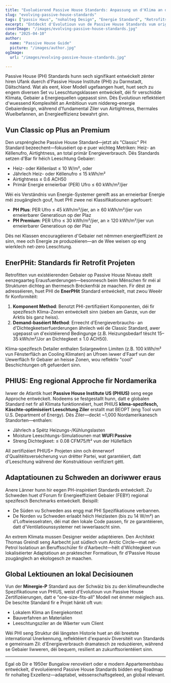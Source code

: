 ```yaml
---
title: "Evoluéierend Passive House Standards: Anpassung un d'Klima an den Kontext"
slug: "evolving-passive-house-standards"
tags: ["passiv Haus", "nohalteg Design", "Energie Standard", "Retrofits"]
excerpt: "Entdeckt d'Evolutioun vun de Passive House Standards vum originelle 'Classic' Modell bis zu klimafräi spezifesch Zertifizéierungen wéi PHIUS an EnerPHit, déi eng wuessend Bedierfnis fir Flexibilitéit a global Uwendbarkeet reflektéieren."
coverImage: "/images/evolving-passive-house-standards.jpg"
date: "2025-04-10"
author:
  name: "Passive House Guide"
  picture: "/images/author.jpg"
ogImage:
  url: "/images/evolving-passive-house-standards.jpg"

---
```

Passive House (PH) Standards hunn sech signifikant entwéckelt zënter hiren Ufank duerch d'Passive House Institute (PHI) zu Darmstadt, Däitschland. Wat als eent, kloer Modell ugefaangen huet, huet sech zu engem diversen Set vu Leeschtungsklassen entwéckelt, déi fir verschidde Klimata, Gebaier a Energiequellen ugepasst sinn. Dës Evolutioun reflektéiert d'wuessend Komplexitéit an Ambitioun vum niddereg-energie Gebaierdesign, während d'fundamental Ziler vun Airtightness, thermales Wuelbefannen, an Energieeffizienz bewahrt ginn.

## Vun Classic op Plus an Premium

Den urspréngleche Passive House Standard—jetzt als "Classic" PH Standard bezeechent—fokuséiert op e puer wichteg Metriken: Heiz- an Këllenufro, Airtightness, an total primär Energieverbrauch. Dës Standards setzen d'Bar fir héich Leeschtung Gebaier:

- Heiz- oder Këllenlast ≤ 10 W/m², oder
- Jährlech Heiz- oder Këllenufro ≤ 15 kWh/m²
- Airtightness ≤ 0.6 ACH50
- Primär Energie erneierbar (PER) Ufro ≤ 60 kWh/m²/jier

Wéi eis Verständnis vun Energie-Systemer gereift ass an erneierbar Energie méi zougänglech gouf, huet PHI zwee nei Klassifikatiounen agefouert:

- **PH Plus**: PER Ufro ≤ 45 kWh/m²/jier, an ≥ 60 kWh/m²/jier vun erneierbarer Generatioun op der Plaz
- **PH Premium**: PER Ufro ≤ 30 kWh/m²/jier, an ≥ 120 kWh/m²/jier vun erneierbarer Generatioun op der Plaz

Dës nei Klassen encouragéieren d'Gebaier net nëmmen energieeffizient ze sinn, mee och Energie ze produzéieren—an de Wee weisen op eng wierklech net-zero Leeschtung.
## EnerPHit: Standards fir Retrofit Projeten

Retrofitten vun existéierenden Gebaier op Passive House Niveau stellt eenzegaarteg Erausfuerderungen—besonnesch beim Mënschen fir méi al Strukturen dichteg an thermesch Bréckenfräi ze maachen. Fir dëst ze adresséieren, huet PHI de **EnerPHit** Standard entwéckelt, mat zwou Weeër fir Konformitéit:

1. **Komponent Method**: Benotzt PHI-zertifizéiert Komponenten, déi fir spezifesch Klima-Zonen entwéckelt sinn (sieben am Ganze, vun der Arktis bis ganz heiss).
2. **Demand-baséiert Method**: Erreecht d'Energieverbrauchs- an d'Dichtegkeetserfuerderungen ähnlech wéi de Classic Standard, awer ugepasst un d'existéierend Bedingunge (z.B. Heizungsbedarf tëscht 15–35 kWh/m²/Jor an Dichtegkeet ≤ 1.0 ACH50).

Klima-spezifesch Detailer enthalen Solargewënn Limiten (z.B. 100 kWh/m² vun Fënsterfläch an Cooling Klimaten) an Ufroen iwwer d'Faarf vun der Uewerfläch fir Gebaier an heisse Zonen, wou reflektiv "cool" Beschichtungen oft gefuerdert sinn.

## PHIUS: Eng regional Approche fir Nordamerika

Iwwer de Atlantik huet **Passive House Institute US (PHIUS)** seng eege Approche entwéckelt. Nodeems se festgestallt hunn, datt e globalen Standard net fir all Klimata funktionnéiert, huet PHIUS **klima-spezifesch, Käschte-optimiséiert Leeschtung Ziler** erstallt mat BEOPT (eng Tool vum U.S. Department of Energy). Dës Ziler—deckt ~1,000 Nordamerikanesch Standorten—enthalen:

- Jährlech a Spëtz Heizungs-/Kühlungslasten
- Moisture Leeschtungs-Simulatiounen mat **WUFI Passive**
- Streng Dichtegkeet: ≤ 0.08 CFM75/ft² vun der Hüllefläch

All zertifizéiert PHIUS+ Projeten sinn och ënnerworf d'Qualitéitsversécherung vun drëtter Partei, wat garantéiert, datt d'Leeschtung während der Konstruktioun verifiziert gëtt.
## Adaptatiounen zu Schweden an doriwwer eraus

Anere Länner hunn hir eegen PH-inspiréiert Standards entwéckelt. Zu Schweden huet d'Forum fir Energieeffizient Gebaier (FEBY) regional spezifesch Benchmarks entwéckelt. Beispill:

- De Süden vu Schweden ass engg mat PHI Spezifikatioune verbannen.
- De Norden vu Schweden erlaabt héich Heizlasten (bis zu 14 W/m²) an d'Loftwiesselraten, déi mat den lokale Code passen, fir ze garantéieren, datt d'Ventilatiounssystemer net iwwerlaascht sinn.

An extrem Klimata mussen Designer weider adaptéieren. Den Architekt Thomas Greindl seng Aarbecht just südlech vum Arctic Circle—mat net-Petrol Isolatioun an Beruffsschüler fir d'Aarbecht—hëlt d'Wichtegkeet vun lokaliséierter Adaptatioun an praktescher Formatioun, fir d'Passive House zougänglech an ekologesch ze maachen.

## Global Lektiounen an lokal Decisiounen

Vun der **Minergie-P** Standard aus der Schwäiz bis zu den klimafreundleche Spezifikatioune vun PHIUS, weist d'Evolutioun vun Passive House Zertifizéierungen, datt e "one-size-fits-all" Modell net ëmmer méiglech ass. De beschte Standard fir e Projet hänkt oft vun:

- Lokalem Klima an Energiekontext
- Bauverfahren an Materialien
- Leeschtungsziler an de Wäerter vum Client

Wéi PHI seng Struktur déi längsten Historie huet an déi breetste international Unerkennung, reflektéiert d'expansiv Diversitéit vun Standards e gemeinsam Zil: d'Energieverbrauch dramatesch ze reduzéieren, während se Gebaier liwweren, déi bequem, resilient an zukunftsorientéiert sinn.

---

Egal ob Dir e 1950er Bungalow renovéiert oder e modern Appartementsbau entwéckelt, d'evoluéierend Passive House Standards bidden eng Roadmap fir nohalteg Exzellenz—adaptabel, wëssenschaftsgeleed, an global relevant.
